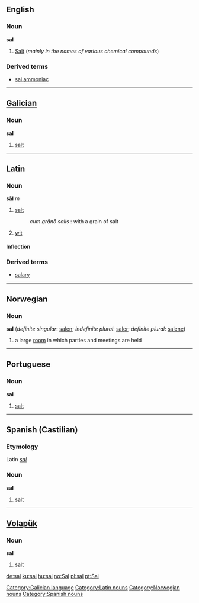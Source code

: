 {{see|Sal}}
==English==

===Noun===
'''sal'''

# [[Salt]] (''mainly in the names of various chemical compounds'')

===Derived terms===
*[[sal ammoniac]]

----
==[[Galician]]==
===Noun===
'''sal'''

#[[salt]]

[[Category:Galician language]]

----
==Latin==
===Noun===
'''s&#257;l''' ''m''
#[[salt]]
#: ''cum gr&#257;n&#333; salis'' : with a grain of salt
#[[wit]]


====Inflection====
{{ladecl3}}
{{la-decl-3rd|M|s&#257;l|sal}}

===Derived terms===
* [[salary]]

[[Category:Latin nouns]]

----

==Norwegian==
===Noun===
'''sal''' {{m}} (''definite singular'': [[salen]]; ''indefinite plural'': [[saler]]; ''definite plural'': [[salene]])
#a large [[room]] in which parties and meetings are held

----

==Portuguese==
===Noun===
'''sal'''

#[[salt]]

----
==Spanish (Castilian)==
===Etymology===
Latin ''[[sal#Latin|sal]]''

===Noun===
'''sal''' {{f}}

#[[salt]]

----

==[[Volapük]]==
===Noun===
'''sal'''

#[[salt]]

[[Category:Norwegian nouns]]
[[Category:Spanish nouns]]

[[de:sal]]
[[ku:sal]]
[[hu:sal]]
[[no:Sal]]
[[pl:sal]]
[[pt:Sal]]